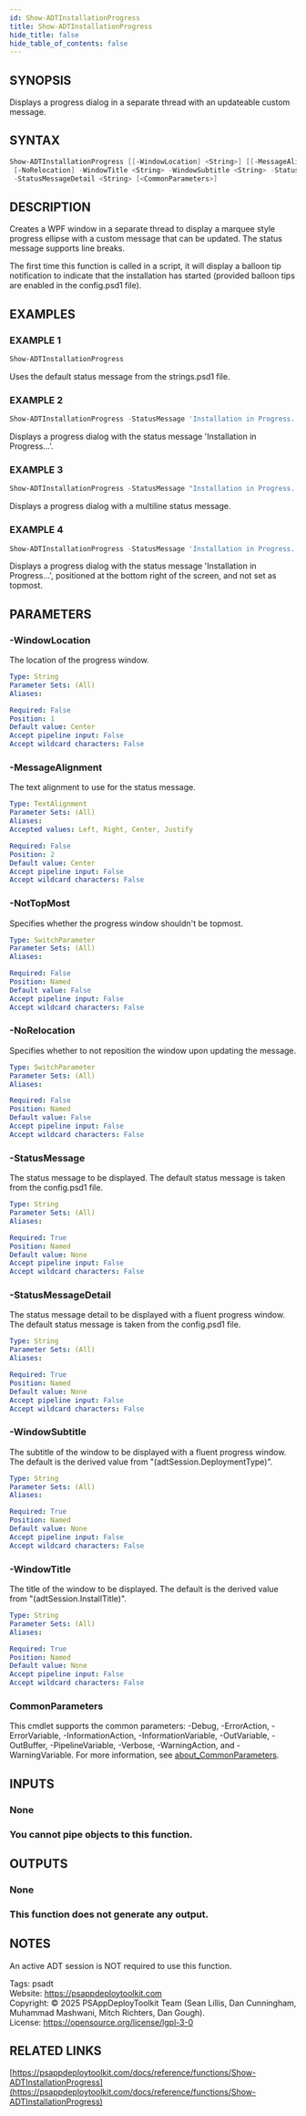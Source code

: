 ```yaml
---
id: Show-ADTInstallationProgress
title: Show-ADTInstallationProgress
hide_title: false
hide_table_of_contents: false
---
```


## SYNOPSIS

Displays a progress dialog in a separate thread with an updateable custom message.

## SYNTAX

```powershell
Show-ADTInstallationProgress [[-WindowLocation] <String>] [[-MessageAlignment] <TextAlignment>] [-NotTopMost]
 [-NoRelocation] -WindowTitle <String> -WindowSubtitle <String> -StatusMessage <String>
 -StatusMessageDetail <String> [<CommonParameters>]
```

## DESCRIPTION

Creates a WPF window in a separate thread to display a marquee style progress ellipse with a custom message that can be updated.
The status message supports line breaks.

The first time this function is called in a script, it will display a balloon tip notification to indicate that the installation has started (provided balloon tips are enabled in the config.psd1 file).

## EXAMPLES

### EXAMPLE 1

```powershell
Show-ADTInstallationProgress
```

Uses the default status message from the strings.psd1 file.

### EXAMPLE 2

```powershell
Show-ADTInstallationProgress -StatusMessage 'Installation in Progress...'
```

Displays a progress dialog with the status message 'Installation in Progress...'.

### EXAMPLE 3

```powershell
Show-ADTInstallationProgress -StatusMessage "Installation in Progress...`nThe installation may take 20 minutes to complete."
```

Displays a progress dialog with a multiline status message.

### EXAMPLE 4

```powershell
Show-ADTInstallationProgress -StatusMessage 'Installation in Progress...' -WindowLocation 'BottomRight' -NotTopMost
```

Displays a progress dialog with the status message 'Installation in Progress...', positioned at the bottom right of the screen, and not set as topmost.

## PARAMETERS

### -WindowLocation

The location of the progress window.

```yaml
Type: String
Parameter Sets: (All)
Aliases:

Required: False
Position: 1
Default value: Center
Accept pipeline input: False
Accept wildcard characters: False
```

### -MessageAlignment

The text alignment to use for the status message.

```yaml
Type: TextAlignment
Parameter Sets: (All)
Aliases:
Accepted values: Left, Right, Center, Justify

Required: False
Position: 2
Default value: Center
Accept pipeline input: False
Accept wildcard characters: False
```

### -NotTopMost

Specifies whether the progress window shouldn't be topmost.

```yaml
Type: SwitchParameter
Parameter Sets: (All)
Aliases:

Required: False
Position: Named
Default value: False
Accept pipeline input: False
Accept wildcard characters: False
```

### -NoRelocation

Specifies whether to not reposition the window upon updating the message.

```yaml
Type: SwitchParameter
Parameter Sets: (All)
Aliases:

Required: False
Position: Named
Default value: False
Accept pipeline input: False
Accept wildcard characters: False
```

### -StatusMessage

The status message to be displayed.
The default status message is taken from the config.psd1 file.

```yaml
Type: String
Parameter Sets: (All)
Aliases:

Required: True
Position: Named
Default value: None
Accept pipeline input: False
Accept wildcard characters: False
```

### -StatusMessageDetail

The status message detail to be displayed with a fluent progress window.
The default status message is taken from the config.psd1 file.

```yaml
Type: String
Parameter Sets: (All)
Aliases:

Required: True
Position: Named
Default value: None
Accept pipeline input: False
Accept wildcard characters: False
```

### -WindowSubtitle

The subtitle of the window to be displayed with a fluent progress window.
The default is the derived value from "$($adtSession.DeploymentType)".

```yaml
Type: String
Parameter Sets: (All)
Aliases:

Required: True
Position: Named
Default value: None
Accept pipeline input: False
Accept wildcard characters: False
```

### -WindowTitle

The title of the window to be displayed.
The default is the derived value from "$($adtSession.InstallTitle)".

```yaml
Type: String
Parameter Sets: (All)
Aliases:

Required: True
Position: Named
Default value: None
Accept pipeline input: False
Accept wildcard characters: False
```

### CommonParameters

This cmdlet supports the common parameters: -Debug, -ErrorAction, -ErrorVariable, -InformationAction, -InformationVariable, -OutVariable, -OutBuffer, -PipelineVariable, -Verbose, -WarningAction, and -WarningVariable. For more information, see [about_CommonParameters](http://go.microsoft.com/fwlink/?LinkID=113216).

## INPUTS

### None

### You cannot pipe objects to this function.
## OUTPUTS

### None

### This function does not generate any output.
## NOTES
An active ADT session is NOT required to use this function.

Tags: psadt<br />
Website: https://psappdeploytoolkit.com<br />
Copyright: © 2025 PSAppDeployToolkit Team (Sean Lillis, Dan Cunningham, Muhammad Mashwani, Mitch Richters, Dan Gough).<br />
License: https://opensource.org/license/lgpl-3-0

## RELATED LINKS

[https://psappdeploytoolkit.com/docs/reference/functions/Show-ADTInstallationProgress](https://psappdeploytoolkit.com/docs/reference/functions/Show-ADTInstallationProgress)
